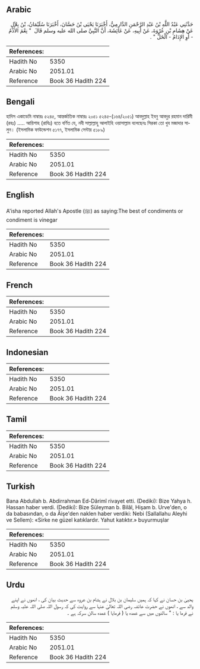 ## Arabic


<div dir="rtl" lang="ar" style={{fontSize:'larger',backgroundColor:'#f8f9fa',padding:20}}>
حَدَّثَنِي عَبْدُ اللَّهِ بْنُ عَبْدِ الرَّحْمَنِ الدَّارِمِيُّ، أَخْبَرَنَا يَحْيَى بْنُ حَسَّانَ، أَخْبَرَنَا سُلَيْمَانُ، بْنُ بِلاَلٍ عَنْ هِشَامِ بْنِ عُرْوَةَ، عَنْ أَبِيهِ، عَنْ عَائِشَةَ، أَنَّ النَّبِيَّ صلى الله عليه وسلم قَالَ ‏ "‏ نِعْمَ الأُدُمُ - أَوِ الإِدَامُ - الْخَلُّ ‏"‏ ‏.‏
</div>
<div style={{backgroundColor:'#f8f9fa',padding:20, marginBottom: 10}}><table> <thead> <tr> <th>References:</th> <th></th> </tr> </thead> <tbody><tr><td>Hadith No</td><td>5350</td></tr><tr><td>Arabic No</td><td>2051.01</td></tr><tr><td>Reference</td><td>Book 36 Hadith 224</td></tr></tbody></table></div>

## Bengali


<div dir="ltr" lang="bn" style={{fontSize:'larger',backgroundColor:'#f8f9fa',padding:20}}>
হাদিস একাডেমি নাম্বারঃ ৫২৪৫, আন্তর্জাতিক নাম্বারঃ ২০৫১ ৫২৪৫-(১৬৪/২০৫১) আবদুল্লাহ ইবনু আবদুর রহমান দারিমী (রহঃ) ..... আয়িশাহ (রাযিঃ) হতে বর্ণিত যে, নবী সাল্লাল্লাহু আলাইহি ওয়াসাল্লাম বলেছেনঃ সিরকা তো খুব মজাদার সালুন। (ইসলামিক ফাউন্ডেশন ৫১৭৭, ইসলামিক সেন্টার ৫১৮৯)
</div>
<div style={{backgroundColor:'#f8f9fa',padding:20, marginBottom: 10}}><table> <thead> <tr> <th>References:</th> <th></th> </tr> </thead> <tbody><tr><td>Hadith No</td><td>5350</td></tr><tr><td>Arabic No</td><td>2051.01</td></tr><tr><td>Reference</td><td>Book 36 Hadith 224</td></tr></tbody></table></div>

## English


<div dir="ltr" lang="en" style={{fontSize:'larger',backgroundColor:'#f8f9fa',padding:20}}>
A'isha reported Allah's Apostle (ﷺ) as saying:The best of condiments or condiment is vinegar
</div>
<div style={{backgroundColor:'#f8f9fa',padding:20, marginBottom: 10}}><table> <thead> <tr> <th>References:</th> <th></th> </tr> </thead> <tbody><tr><td>Hadith No</td><td>5350</td></tr><tr><td>Arabic No</td><td>2051.01</td></tr><tr><td>Reference</td><td>Book 36 Hadith 224</td></tr></tbody></table></div>

## French


<div dir="ltr" lang="fr" style={{fontSize:'larger',backgroundColor:'#f8f9fa',padding:20}}>

</div>
<div style={{backgroundColor:'#f8f9fa',padding:20, marginBottom: 10}}><table> <thead> <tr> <th>References:</th> <th></th> </tr> </thead> <tbody><tr><td>Hadith No</td><td>5350</td></tr><tr><td>Arabic No</td><td>2051.01</td></tr><tr><td>Reference</td><td>Book 36 Hadith 224</td></tr></tbody></table></div>

## Indonesian


<div dir="ltr" lang="id" style={{fontSize:'larger',backgroundColor:'#f8f9fa',padding:20}}>

</div>
<div style={{backgroundColor:'#f8f9fa',padding:20, marginBottom: 10}}><table> <thead> <tr> <th>References:</th> <th></th> </tr> </thead> <tbody><tr><td>Hadith No</td><td>5350</td></tr><tr><td>Arabic No</td><td>2051.01</td></tr><tr><td>Reference</td><td>Book 36 Hadith 224</td></tr></tbody></table></div>

## Tamil


<div dir="ltr" lang="ta" style={{fontSize:'larger',backgroundColor:'#f8f9fa',padding:20}}>

</div>
<div style={{backgroundColor:'#f8f9fa',padding:20, marginBottom: 10}}><table> <thead> <tr> <th>References:</th> <th></th> </tr> </thead> <tbody><tr><td>Hadith No</td><td>5350</td></tr><tr><td>Arabic No</td><td>2051.01</td></tr><tr><td>Reference</td><td>Book 36 Hadith 224</td></tr></tbody></table></div>

## Turkish


<div dir="ltr" lang="tr" style={{fontSize:'larger',backgroundColor:'#f8f9fa',padding:20}}>
Bana Abdullah b. Abdirrahman Ed-Dârimî rivayet etti. (Dediki): Bize Yahya h. Hassan haber verdi. (Dediki): Bize Süleyman b. Bilâl, Hişam b. Urve'den, o da babasından, o da Âişe'den naklen haber verdiki: Nebi (Sallallahu Aleyhi ve Sellem): «Sirke ne güzel katıklardır. Yahut katıktır.» buyurmuşlar
</div>
<div style={{backgroundColor:'#f8f9fa',padding:20, marginBottom: 10}}><table> <thead> <tr> <th>References:</th> <th></th> </tr> </thead> <tbody><tr><td>Hadith No</td><td>5350</td></tr><tr><td>Arabic No</td><td>2051.01</td></tr><tr><td>Reference</td><td>Book 36 Hadith 224</td></tr></tbody></table></div>

## Urdu


<div dir="rtl" lang="ur" style={{fontSize:'larger',backgroundColor:'#f8f9fa',padding:20}}>
یحییٰ بن حسان نے کہا کہ ہمیں سلیمان بن بلال نے ہشام بن عروہ سے حدیث بیان کی ، انھوں نے اپنے والد سے ، انھوں نے حضرت عائشہ رضی اللہ تعالیٰ عنہا سے روایت کی کہ رسول اللہ صلی اللہ علیہ وسلم نے فرما یا : " سالنوں میں سے عمدہ یا ( فرمایا ) عمدہ سالن سرکہ ہے ۔
</div>
<div style={{backgroundColor:'#f8f9fa',padding:20, marginBottom: 10}}><table> <thead> <tr> <th>References:</th> <th></th> </tr> </thead> <tbody><tr><td>Hadith No</td><td>5350</td></tr><tr><td>Arabic No</td><td>2051.01</td></tr><tr><td>Reference</td><td>Book 36 Hadith 224</td></tr></tbody></table></div>